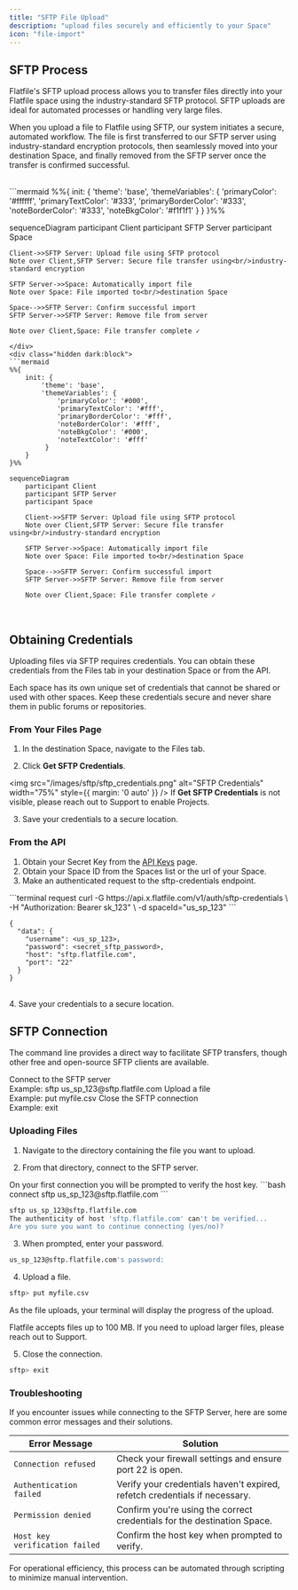 ```yaml
---
title: "SFTP File Upload"
description: "upload files securely and efficiently to your Space"
icon: "file-import"
---
```


<Snippet file="shared/projects_only.mdx" />

## SFTP Process

Flatfile's SFTP upload process allows you to transfer files directly into your Flatfile space using the industry-standard SFTP protocol. SFTP uploads are ideal for automated processes or handling very large files.

When you upload a file to Flatfile using SFTP, our system initiates a secure, automated workflow. The file is first transferred to our SFTP server using industry-standard encryption protocols, then seamlessly moved into your destination Space, and finally removed from the SFTP server once the transfer is confirmed successful.

<br/>
<div class="dark:hidden">
```mermaid
%%{
    init: {
        'theme': 'base',
        'themeVariables': {
            'primaryColor': '#ffffff',
            'primaryTextColor': '#333',
            'primaryBorderColor': '#333',   
            'noteBorderColor': '#333',
            'noteBkgColor': '#f1f1f1'
         }
    }
}%%

sequenceDiagram
    participant Client
    participant SFTP Server
    participant Space

    Client->>SFTP Server: Upload file using SFTP protocol
    Note over Client,SFTP Server: Secure file transfer using<br/>industry-standard encryption
    
    SFTP Server->>Space: Automatically import file
    Note over Space: File imported to<br/>destination Space
    
    Space-->>SFTP Server: Confirm successful import
    SFTP Server->>SFTP Server: Remove file from server
    
    Note over Client,Space: File transfer complete ✓
```
</div>
<div class="hidden dark:block">
```mermaid
%%{
    init: {
        'theme': 'base',
        'themeVariables': {
            'primaryColor': '#000',
            'primaryTextColor': '#fff',
            'primaryBorderColor': '#fff',   
            'noteBorderColor': '#fff',
            'noteBkgColor': '#000',
            'noteTextColor': '#fff'
         }
    }
}%%

sequenceDiagram
    participant Client
    participant SFTP Server
    participant Space

    Client->>SFTP Server: Upload file using SFTP protocol
    Note over Client,SFTP Server: Secure file transfer using<br/>industry-standard encryption
    
    SFTP Server->>Space: Automatically import file
    Note over Space: File imported to<br/>destination Space
    
    Space-->>SFTP Server: Confirm successful import
    SFTP Server->>SFTP Server: Remove file from server
    
    Note over Client,Space: File transfer complete ✓
```
</div>
<br/>

## Obtaining Credentials

Uploading files via SFTP requires credentials. You can obtain these credentials from the Files tab in your destination Space or from the API.

<Warning>
   Each space has its own unique set of credentials that cannot be shared or used with other spaces.
   Keep these credentials secure and never share them in public forums or repositories.
</Warning>

### From Your Files Page

1. In the destination Space, navigate to the Files tab.

2. Click <b>Get SFTP Credentials</b>.

<img src="/images/sftp/sftp_credentials.png" alt="SFTP Credentials" width="75%" style={{ margin: '0 auto' }} />
<Info>
   If <b>Get SFTP Credentials</b> is not visible, please reach out to Support to enable Projects. 
</Info>

3. Save your credentials to a secure location.

### From the API

1. Obtain your Secret Key from the [API Keys](https://platform.flatfile.com/dashboard/keys-and-secrets) page.
2. Obtain your Space ID from the Spaces list or the url of your Space.
3. Make an authenticated request to the sftp-credentials endpoint.

<CodeGroup>
```terminal request
curl -G https://api.x.flatfile.com/v1/auth/sftp-credentials \
   -H "Authorization: Bearer sk_123" \
   -d spaceId="us_sp_123"
```

```terminal response
{
  "data": {
    "username": <us_sp_123>,
    "password": <secret_sftp_password>,
    "host": "sftp.flatfile.com",
    "port": "22"
  }
}
```

</CodeGroup>
<br/>
4. Save your credentials to a secure location.


## SFTP Connection

The command line provides a direct way to facilitate SFTP transfers, though other free and open-source SFTP clients are available.

<Expandable title="Reference: Basic SFTP Commands">
   <ParamField path="sftp" type="<username>@<hostname>">
      Connect to the SFTP server <br/>
      Example: sftp us_sp_123@sftp.flatfile.com
   </ParamField>
   <ParamField path="put" type="<file>">
      Upload a file <br/>
      Example: put myfile.csv
   </ParamField>
   <ParamField path="exit">
      Close the SFTP connection <br/>
      Example: exit
   </ParamField>
</Expandable>

### Uploading Files

1. Navigate to the directory containing the file you want to upload.

2. From that directory, connect to the SFTP server.

<Note>
   On your first connection you will be prompted to verify the host key.
</Note>

<CodeGroup>
```bash connect
sftp us_sp_123@sftp.flatfile.com
```   

```bash verify host key
sftp us_sp_123@sftp.flatfile.com
The authenticity of host 'sftp.flatfile.com' can't be verified...
Are you sure you want to continue connecting (yes/no)?
```   
</CodeGroup>

3. When prompted, enter your password.



```bash password
us_sp_123@sftp.flatfile.com's password:
```   

4. Upload a file.

```bash upload
sftp> put myfile.csv
```

As the file uploads, your terminal will display the progress of the upload.

<Note>
   Flatfile accepts files up to 100 MB. If you need to upload larger files, please reach out to Support.
</Note>

5. Close the connection.

```bash exit
sftp> exit
```

### Troubleshooting

If you encounter issues while connecting to the SFTP Server, here are some common error messages and their solutions.

| Error Message| Solution                                                                                    |
|-------------------------------|----------------------------------------------------------------------------|
| `Connection refused`          | Check your firewall settings and ensure port 22 is open.                   |
| `Authentication failed`       | Verify your credentials haven't expired, refetch credentials if necessary. |
| `Permission denied`           | Confirm you're using the correct credentials for the destination Space.    |
| `Host key verification failed`| Confirm the host key when prompted to verify.                              |

<Tip>
   For operational efficiency, this process can be automated through scripting to minimize manual intervention.
</Tip>

